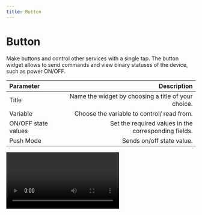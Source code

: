 ```yaml
---
title: Button
---
```

# Button

Make buttons and control other services with a single tap. The button widget allows to send commands and view binary statuses of the device, such as power ON/OFF.

| Parameter     | Description|
| :------------ | ---------: |
| Title        |    Name the widget by choosing a title of your choice.    | 
| Variable     |    Choose the variable to control/ read from.    |   
| ON/OFF state values |    Set the required values in the corresponding fields. |   
| Push Mode |  Sends on/off state value. |   

<Video src="/images/widgets/button.webm" />



